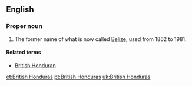 ==English==
{{wikipedia}}
===Proper noun===
{{en-proper noun|head=[[British]] [[Honduras]]}}

# {{historical}} The former name of what is now called [[Belize]], used from 1862 to 1981.

====Related terms====
*[[British Honduran]]

[[et:British Honduras]]
[[pt:British Honduras]]
[[uk:British Honduras]]